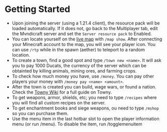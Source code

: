 # Getting Started

- Upon joining the server (using a 1.21.4 client), the resource pack will be loaded automatically. If it does not, go back to the Multiplayer tab, edit the Mvndicraft server and set the `Server resource pack` to Enabled.
- You can locate yourself on the [live map](https://map.mvndicraft.net) with `/map show`. After connecting your Minecraft account to the map, you will see your player icon. You can use `/rtp` while in the spawn (aether) to teleport to a random location.
- To create a town, find a good spot and type `/town new <name>`. It will ask you to pay 1000 Ducats, the currency of the server which can be obtainted by killing animals, mining ores, and farming crops.
- To check how much money you have, use `/money`. You can pay other players your money with `/money pay <name> <amount>`.
- After the town is created you can build, wage wars, or found a nation. Check the [Towny Wiki](https://github.com/TownyAdvanced/Towny/wiki/How-Towny-Works) for a full guide on Towny.
- To get weapons, armor, shields, etc; you need to type `/recipes` where you will find all custom recipes on the server.
- To get enchantment books and siege weapons, ou need to type `/mshop` so you can purchase them.
- Use the menu item in the last hotbar slot to open the player information menu (or run /menu). To disable the item, run /togglemenuitem
